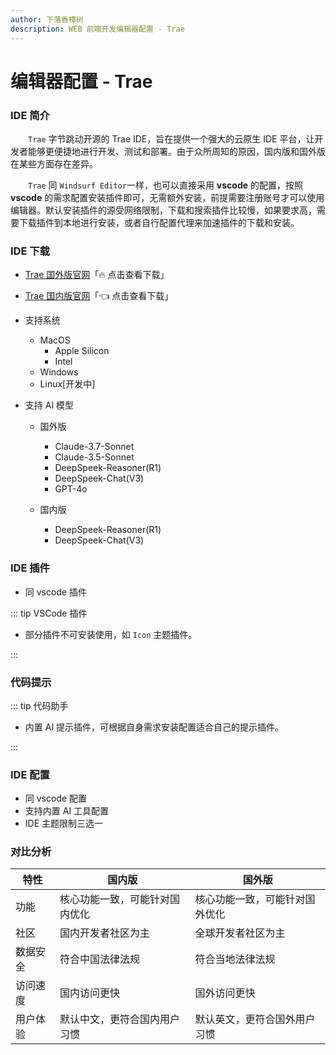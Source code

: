 ```yaml
---
author: 下落香樟树
description: WEB 前端开发编辑器配置 - Trae
---
```


# 编辑器配置 - Trae

### IDE 简介

&emsp;&emsp;`Trae` 字节跳动开源的 Trae IDE，旨在提供一个强大的云原生 IDE 平台，让开发者能够更便捷地进行开发、测试和部署。由于众所周知的原因，国内版和国外版在某些方面存在差异。

&emsp;&emsp;`Trae` 同 `Windsurf Editor`一样，也可以直接采用 **vscode** 的配置，按照 **vscode** 的需求配置安装插件即可，无需额外安装，前提需要注册账号才可以使用编辑器。默认安装插件的源受网络限制，下载和搜索插件比较慢，如果要求高，需要下载插件到本地进行安装，或者自行配置代理来加速插件的下载和安装。

### IDE 下载

- [Trae 国外版官网](https://www.trae.ai)「🔥 点击查看下载」
- [Trae 国内版官网](https://www.trae.com.cn/home)「👈 点击查看下载」

- 支持系统
    - MacOS
        - Apple Silicon
        - Intel
    - Windows
    - Linux[开发中]
- 支持 AI 模型

    - 国外版

        - Claude-3.7-Sonnet
        - Claude-3.5-Sonnet
        - DeepSpeek-Reasoner(R1)
        - DeepSpeek-Chat(V3)
        - GPT-4o

    - 国内版

        - DeepSpeek-Reasoner(R1)
        - DeepSpeek-Chat(V3)

### IDE 插件

- 同 vscode 插件

::: tip VSCode 插件

- 部分插件不可安装使用，如 `Icon` 主题插件。

:::

### 代码提示

::: tip 代码助手

- 内置 AI 提示插件，可根据自身需求安装配置适合自己的提示插件。

:::

### IDE 配置

- 同 vscode 配置
- 支持内置 AI 工具配置
- IDE 主题限制三选一

### 对比分析

| 特性     | 国内版                         | 国外版                         |
| -------- | ------------------------------ | ------------------------------ |
| 功能     | 核心功能一致，可能针对国内优化 | 核心功能一致，可能针对国外优化 |
| 社区     | 国内开发者社区为主             | 全球开发者社区为主             |
| 数据安全 | 符合中国法律法规               | 符合当地法律法规               |
| 访问速度 | 国内访问更快                   | 国外访问更快                   |
| 用户体验 | 默认中文，更符合国内用户习惯   | 默认英文，更符合国外用户习惯   |
